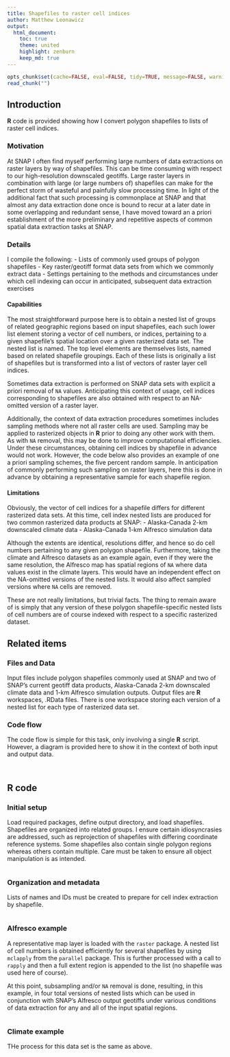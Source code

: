 ```yaml
---
title: Shapefiles to raster cell indices
author: Matthew Leonawicz
output:
  html_document:
    toc: true
    theme: united
    highlight: zenburn
    keep_md: true
---
```


```r
opts_chunk$set(cache=FALSE, eval=FALSE, tidy=TRUE, message=FALSE, warning=FALSE)
read_chunk("")
```


## Introduction
**R** code is provided showing how I convert polygon shapefiles to lists of raster cell indices.

### Motivation
At SNAP I often find myself performing large numbers of data extractions on raster layers by way of shapefiles.
This can be time consuming with respect to our high-resolution downscaled geotiffs.
Large raster layers in combination with large (or large numbers of) shapefiles can make for the perfect storm of wasteful and painfully slow processing time.
In light of the additional fact that such processing is commonplace at SNAP and that almost any data extraction done once is bound to recur at a later date in some overlapping and redundant sense,
I have moved toward an a priori establishment of the more preliminary and repetitive aspects of common spatial data extraction tasks at SNAP.

### Details
I compile the following:
- Lists of commonly used groups of polygon shapefiles
- Key raster/geotiff format data sets from which we commonly extract data
- Settings pertaining to the methods and circumstances under which cell indexing can occur in anticipated, subsequent data extraction exercises

#### Capabilities
The most straightforward purpose here is to obtain a nested list of groups of related geographic regions based on input shapefiles,
each such lower list element storing a vector of cell numbers, or indices, pertaining to a given shapefile's spatial location over a given rasterized data set.
The nested list is named. The top level elements are themselves lists, named based on related shapefile groupings.
Each of these lists is originally a list of shapefiles but is transformed into a list of vectors of raster layer cell indices.

Sometimes data extraction is performed on SNAP data sets with explicit a priori removal of `NA` values.
Anticipating this context of usage, cell indices corresponding to shapefiles are also obtained with respect to an NA-omitted version of a raster layer.

Additionally, the context of data extraction procedures sometimes includes sampling methods where not all raster cells are used.
Sampling may be applied to rasterized objects in **R** prior to doing any other work with them.
As with `NA` removal, this may be done to improve computational efficiencies.
Under these circumstances, obtaining cell indices by shapefile in advance would not work.
However, the code below also provides an example of one a priori sampling schemes, the five percent random sample.
In anticipation of commonly performing such sampling on raster layers,
here this is done in advance by obtaining a representative sample for each shapefile region.

#### Limitations
Obviously, the vector of cell indices for a shapefile differs for different rasterized data sets.
At this time, cell index nested lists are produced for two common rasterized data products at SNAP:
- Alaska-Canada 2-km downscaled climate data
- Alaska-Canada 1-km Alfresco simulation data

Although the extents are identical, resolutions differ, and hence so do cell numbers pertaining to any given polygon shapefile.
Furthermore, taking the climate and Alfresco datasets as an example again, even if they were the same resolution,
the Alfresco map has spatial regions of `NA` where data values exist in the climate layers.
This would have an independent effect on the NA-omitted versions of the nested lists.
It would also affect sampled versions where `NA` cells are removed.

These are not really limitations, but trivial facts.
The thing to remain aware of is simply that any version of these polygon shapefile-specific nested lists of cell numbers are of course indexed with respect to a specific rasterized dataset.

## Related items

### Files and Data
Input files include polygon shapefiles commonly used at SNAP and two of SNAP's current geotiff data products, Alaska-Canada 2-km downscaled climate data and 1-km Alfresco simulation outputs.
Output files are **R** workspaces, .RData files.
There is one workspace storing each version of a nested list for each type of rasterized data set.

### Code flow
The code flow is simple for this task, only involving a single **R** script.
However, a diagram is provided here to show it in the context of both input and output data.

```r
```

```r
```

## R code

### Initial setup

Load required packages, define output directory, and load shapefiles.
Shapefiles are organized into related groups.
I ensure certain idiosyncrasies are addressed, such as reprojection of shapefiles with differing coordinate reference systems.
Some shapefiles also contain single polygon regions whereas others contain multiple.
Care must be taken to ensure all object manipulation is as intended.

```r
```

### Organization and metadata
Lists of names and IDs must be created to prepare for cell index extraction by shapefile.

```r
```

### Alfresco example
A representative map layer is loaded with the `raster` package.
A nested list of cell numbers is obtained efficiently for several shapefiles by using `mclapply` from the `parallel` package.
This is further processed with a call to `rapply` and then a full extent region is appended to the list (no shapefile was used here of course).

At this point, subsampling and/or `NA` removal is done,
resulting, in this example, in four total versions of nested lists which can be used in conjunction with SNAP's Alfresco output geotiffs
under various conditions of data extraction for any and all of the input spatial regions.

```r
```

### Climate example
THe process for this data set is the same as above.

```r
```
